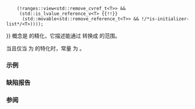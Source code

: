 {{cpp/ranges/title|viewable_range}}
{{cpp/ranges/navbar}}

{{ddcl|header=ranges|since=c++20|1=
template&lt; class T &gt;
concept viewable_range =
    ranges::range&lt;T&gt; &amp;&amp;
    ((ranges::view&lt;std::remove_cvref_t&lt;T&gt;&gt; &amp;&amp;
      std::constructible_from&lt;std::remove_cvref_t&lt;T&gt;, T&gt;) {{!!}}
     (!ranges::view&lt;std::remove_cvref_t&lt;T&gt;&gt; &amp;&amp;
      (std::is_lvalue_reference_v&lt;T&gt; {{!!}}
       (std::movable&lt;std::remove_reference_t&lt;T&gt;&gt; &amp;&amp; !/*is-initializer-list*/&lt;T&gt;))));
}}
{{tt|viewable_range}} 概念是 {{lconcept|range}} 的精化，它描述能通过 {{ltt|cpp/ranges/all_view|views::all}} 转换成 {{lconcept|view}} 的范围。

当且仅当 {{c|std::remove_cvref_t&lt;T&gt;}} 为 {{lc|std::initializer_list}} 的特化时，常量 {{c|/*is-initializer-list*/&lt;T&gt;}} 为 {{c|true}}。

===示例===
{{example
|code=
#include &lt;ranges&gt;
#include &lt;string&gt;
#include &lt;vector&gt;

struct valid_result {};
struct invalid_result {};

template &lt;typename T&gt;
concept valid_viewable_range = std::same_as&lt;T, valid_result&gt;;

template &lt;typename T&gt;
concept invalid_viewable_range = std::same_as&lt;T, invalid_result&gt;;

auto test_viewable_range(std::ranges::viewable_range auto &amp;&amp;) -&gt; valid_result;
auto test_viewable_range(auto&amp;&amp;) -&gt; invalid_result;

int main()
{
    auto il = {1, 2, 3};
    int arr []{1, 2, 3};
    std::vector vec{1, 2, 3};
    std::ranges::ref_view r{arr};
    std::ranges::owning_view o{std::string("Hello")};

    static_assert(requires {
        { test_viewable_range(il) } -&gt; valid_viewable_range;
        { test_viewable_range(std::move(il)) } -&gt; invalid_viewable_range;
        { test_viewable_range(arr) } -&gt; valid_viewable_range;
        { test_viewable_range(std::move(arr)) } -&gt; invalid_viewable_range;
        { test_viewable_range(vec) } -&gt; valid_viewable_range;
        { test_viewable_range(std::move(vec)) } -&gt; valid_viewable_range;
        { test_viewable_range(r) } -&gt; valid_viewable_range;
        { test_viewable_range(std::move(r)) } -&gt; valid_viewable_range;
        { test_viewable_range(o) } -&gt; invalid_viewable_range;
        { test_viewable_range(std::move(o)) } -&gt; valid_viewable_range;
        { test_viewable_range(std::ranges::ref_view(o)) } -&gt; valid_viewable_range;
    });
}

}}

===缺陷报告===
{{dr list begin}}
{{dr list item|wg=lwg|dr=3481|std=C++20|before={{tt|viewable_range}} 曾接受仅移动视图的左值|after=拒绝}}
{{dr list item|paper=P2415R2|std=C++20|before={{tt|viewable_range}} 仅接受作为 {{lconcept|borrowed_range}} 的非 {{lconcept|view}} 右值|after=接受更多类型}}
{{dr list end}}

===参阅===
{{dsc begin}}
{{dsc inc|cpp/ranges/dsc all_view}}
{{dsc end}}

{{langlinks|de|en|es|ja|ru}}